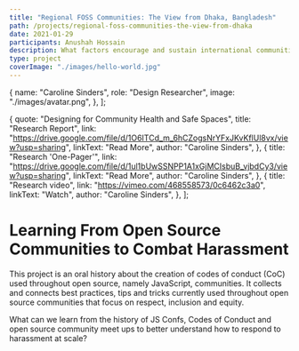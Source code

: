 ```yaml
---
title: "Regional FOSS Communities: The View from Dhaka, Bangladesh"
path: /projects/regional-foss-communities-the-view-from-dhaka
date: 2021-01-29
participants: Anushah Hossain
description: What factors encourage and sustain international communities of contributors to open source projects?
type: project
coverImage: "./images/hello-world.jpg"
---
```


  {
    name: "Caroline Sinders",
    role: "Design Researcher",
    image: "./images/avatar.png",
  },
];

  {
    quote: "Designing for Community Health and Safe Spaces",
    title: "Research Report",
    link: "https://drive.google.com/file/d/1O6ITCd_m_6hCZogsNrYFxJKvKflUl8vx/view?usp=sharing",
    linkText: "Read More",
    author: "Caroline Sinders",
  },
  {
    title: "Research 'One-Pager'",
    link: "https://drive.google.com/file/d/1ul1bUwSSNPP1A1xGjMCIsbuB_vjbdCy3/view?usp=sharing",
    linkText: "Read More",
    author: "Caroline Sinders",
  },
  {
    title: "Research video",
    link: "https://vimeo.com/468558573/0c6462c3a0",
    linkText: "Watch",
    author: "Caroline Sinders",
  },
];

# Learning From Open Source Communities to Combat Harassment

This project is an oral history about the creation of codes of conduct (CoC) used throughout open source, namely JavaScript, communities. It collects and connects best practices, tips and tricks currently used throughout open source communities that focus on respect, inclusion and equity.

What can we learn from the history of JS Confs, Codes of Conduct and open source community meet ups to better understand how to respond to harassment at scale?
